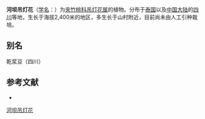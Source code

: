 {{Speciesbox
| name = 河坝吊灯花
| status = 
| status_system = 
| image = 
| genus = Ceropegia
| species = sootepensis
| authority = Craib in Kew Bull.
}}

'''河坝吊灯花'''（[[学名|学名]]：{{lang|la|''Ceropegia sootepensis''}}）为[[夹竹桃科|夹竹桃科]][[吊灯花属|吊灯花属]]的植物。分布于[[泰国|泰国]]以及[[中国大陆|中国大陆]]的[[四川|四川]]等地，生长于海拔2,400米的地区，多生长于山村附近，目前尚未由人工引种栽培。

== 别名 ==
乾浆豆（四川）

== 参考文献 ==
<div class="references-small">
* {{cite web| url =http://www.bioinfo.cn/db05/KmzwSpecies.php?action=view&id=1609| title =河坝吊灯花| work =《中国高等植物数据库全库》| publisher =中国科学院微生物研究所| author =昆明植物研究所| accessdate =2009-02-22| archive-date =2018-06-28| archive-url =https://web.archive.org/web/20180628204035/http://www.bioinfo.cn/db05/KmzwSpecies.php?action=view| dead-url =yes}}
</div>
{{Taxonbar|from=Q11141968}}

[[Category:吊灯花属|河坝吊灯花]]


{{植物小作品}}